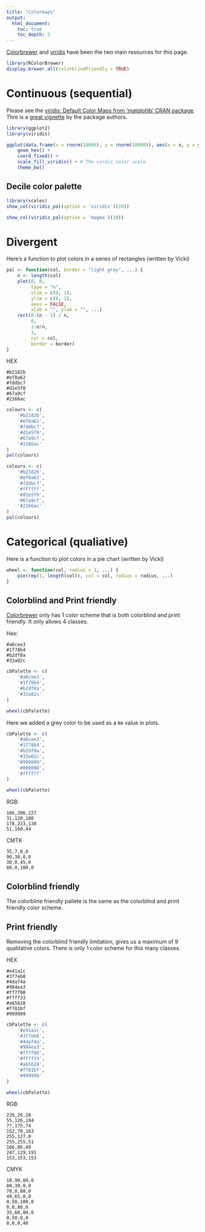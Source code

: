 ```yaml
---
title: "Colormaps"
output:
  html_document:
    toc: true
    toc_depth: 2
---
```


[Colorbrewer][1] and [viridis][2] have been the two main resources for this page.

```r
library(RColorBrewer)
display.brewer.all(colorblindFriendly = TRUE)
```


# Continuous (sequential)

Please see the [viridis: Default Color Maps from 'matplotlib' CRAN package][2].
Thre is a [great vignette][3] by the package authors.

```r
library(ggplot2)
library(viridis)

ggplot(data.frame(x = rnorm(10000), y = rnorm(10000)), aes(x = x, y = y)) +
    geom_hex() +
    coord_fixed() +
    scale_fill_viridis() + # The virdis color scale
    theme_bw()
```

## Decile color palette

```r
library(scales)
show_col(viridis_pal(option = 'viridis')(10))
```

```r
show_col(viridis_pal(option = 'magma')(10))
```

# Divergent

Here's a function to plot colors in a series of rectangles (written by Vicki)

```r
pal <- function(col, border = "light gray", ...) {
    n <- length(col)
    plot(0, 0,
         type = "n",
         xlim = c(0, 1),
         ylim = c(0, 1),
         axes = FALSE,
         xlab = "", ylab = "", ...)
    rect(0:(n - 1) / n,
         0,
         1:n/n,
         1,
         col = col,
         border = border)
}
```

HEX
```
#b2182b
#ef8a62
#fddbc7
#d1e5f0
#67a9cf
#2166ac
```

```r
colours <- c(
    '#b2182b',
    '#ef8a62',
    '#fddbc7',
    '#d1e5f0',
    '#67a9cf',
    '#2166ac'
)
pal(colours)
```

```r
colours <- c(
    '#b2182b',
    '#ef8a62',
    '#fddbc7',
    '#ffffff',
    '#d1e5f0',
    '#67a9cf',
    '#2166ac'
)
pal(colours)
```

# Categorical (qualiative)

Here is a function to plot colors in a pie chart (written by Vicki)

```r
wheel <- function(col, radius = 1, ...) {
    pie(rep(1, length(col)), col = col, radius = radius, ...)
}
```

## Colorblind and Print friendly

[Colorbrewer][1] only has 1 color scheme that is both colorblind and print friendly.
It only allows 4 classes.


Hex:
```
#a6cee3
#1f78b4
#b2df8a
#33a02c
```

```r
cbPalette <- c(
    '#a6cee3',
    '#1f78b4',
    '#b2df8a',
    '#33a02c'
)

wheel(cbPalette)
```



Here we added a grey color to be used as a `NA` value in plots.

```r
cbPalette <- c(
    '#a6cee3',
    '#1f78b4',
    '#b2df8a',
    '#33a02c',
    "#999999",
    '#000000',
    '#ffffff'
)

wheel(cbPalette)
```



RGB:
```
166,206,227
31,120,180
178,223,138
51,160,44
```

CMTK
```
35,7,0,0
90,30,0,0
30,0,45,0
80,0,100,0
```

## Colorblind friendly

The colorbline friendly pallete is the same as the colorblind and print friendly color scheme.

## Print friendly

Removing the colorblind friendly limitation, gives us a maximum of 9 qualitative colors.
There is only 1 color scheme for this many classes.

HEX
```
#e41a1c
#377eb8
#4daf4a
#984ea3
#ff7f00
#ffff33
#a65628
#f781bf
#999999
```

```r
cbPalette <- c(
    '#e41a1c',
    '#377eb8',
    '#4daf4a',
    '#984ea3',
    '#ff7f00',
    '#ffff33',
    '#a65628',
    '#f781bf',
    '#999999'
)

wheel(cbPalette)
```


RGB
```
228,26,28
55,126,184
77,175,74
152,78,163
255,127,0
255,255,51
166,86,40
247,129,191
153,153,153
```

CMYK
```
10,90,80,0
80,30,0,0
70,0,80,0
40,65,0,0
0,50,100,0
0,0,80,0
35,60,80,0
0,50,0,0
0,0,0,40
```


[1]: http://colorbrewer2.org
[2]: https://cran.r-project.org/web/packages/viridis/index.html
[3]: https://cran.r-project.org/web/packages/viridis/vignettes/intro-to-viridis.html
